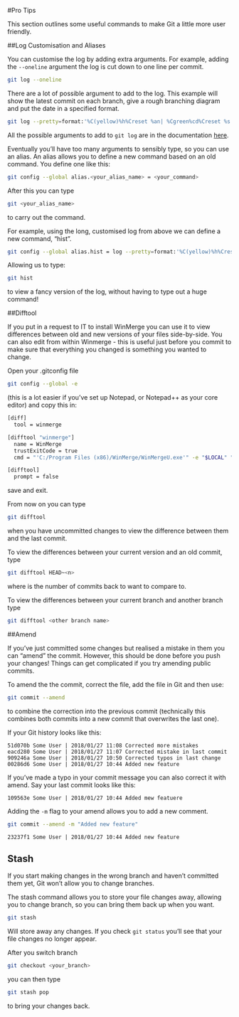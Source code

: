 #Pro Tips

This section outlines some useful commands to make Git a little more user friendly.

##Log Customisation and Aliases

You can customise the log by adding extra arguments. For example, adding the `--oneline` argument the log is cut down to one line per commit.
```sh
git log --oneline
```

There are a lot of possible argument to add to the log. This example will show the latest commit on each branch, give a rough branching diagram and put the date in a specified format.

```sh
git log --pretty=format:'%C(yellow)%h%Creset %an| %Cgreen%cd%Creset %s %C(cyan)%d' --graph --all --date=format:'%Y/%m/%d %H:%M'
```
All the possible arguments to add to `git log` are in the documentation [here](https://www.git-scm.com/docs/git-log).

Eventually you'll have too many arguments to sensibly type, so you can use an alias. An alias allows you to define a new command based on an old command. You define one like this:
```sh
git config --global alias.<your_alias_name> = <your_command>
```

After this you can type 
```sh
git <your_alias_name>
```
to carry out the command.

For example, using the long, customised log from above we can define a new command, "hist".

```sh
git config --global alias.hist = log --pretty=format:'%C(yellow)%h%Creset %an| %Cgreen%cd%Creset %s %C(cyan)%d' --graph --all --date=format:'%Y/%m/%d %H:%M'
```

Allowing us to type: 
```sh
git hist
```
to view a fancy version of the log, without having to type out a huge command!

##Difftool

If you put in a request to IT to install WinMerge you can use it to view differences between old and new versions of your files side-by-side. You can also edit from within Winmerge - this is useful just before you commit to make sure that everything you changed is something you wanted to change.

Open your .gitconfig file 
```sh
git config --global -e
```

(this is a lot easier if you've set up Notepad, or Notepad++ as your core editor) and copy this in:

```sh
[diff]
  tool = winmerge

[difftool "winmerge"]
  name = WinMerge
  trustExitCode = true
  cmd = "'C:/Program Files (x86)/WinMerge/WinMergeU.exe'" -e "$LOCAL" "$REMOTE"

[difftool]
  prompt = false
```
save and exit.

From now on you can type
```sh
git difftool
```
when you have uncommitted changes to view the difference between them and the last commit.

To view the differences between your current version and an old commit, type
```sh
git difftool HEAD~<n>
```
where <n> is the number of commits back to want to compare to.

To view the differences between your current branch and another branch type
```sh
git difftool <other branch name>
```
  
##Amend

If you've just committed some changes but realised a mistake in them you can "amend" the commit. However, this should be done before you push your changes! Things can get complicated if you try amending public commits.

To amend the the commit, correct the file, add the file in Git and then use:
```sh
git commit --amend
```
to combine the correction into the previous commit (technically this combines both commits into a new commit that overwrites the last one).

If your Git history looks like this:
```
51d070b Some User | 2018/01/27 11:08 Corrected more mistakes
eacd280 Some User | 2018/01/27 11:07 Corrected mistake in last commit
909246a Some User | 2018/01/27 10:50 Corrected typos in last change
00286d6 Some User | 2018/01/27 10:44 Added new feature
```

If you've made a typo in your commit message you can also correct it with amend. Say your last commit looks like this:
```
109563e Some User | 2018/01/27 10:44 Added mew featuere
```

Adding the `-m` flag to your amend allows you to add a new comment.
```sh
git commit --amend -m "Added new feature"
```

```
23237f1 Some User | 2018/01/27 10:44 Added new feature
```

## Stash

If you start making changes in the wrong branch and haven't committed them yet, Git won't allow you to change branches. 

The stash command allows you to store your file changes away, allowing you to change branch, so you can bring them back up when you want.

```sh
git stash
```
Will store away any changes. If you check `git status` you'll see that your file changes no longer appear.

After you switch branch
```sh
git checkout <your_branch>
```
you can then type 
```sh
git stash pop
```
to bring your changes back.
